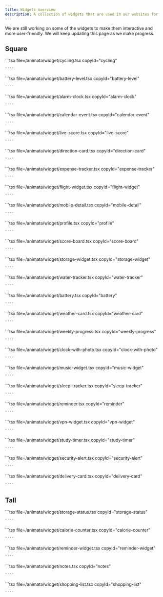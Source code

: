 ```yaml
---
title: Widgets overview
description: A collection of widgets that are used in our websites for bento grids and other presentations.
---
```



<Callout>
  We are still working on some of the widgets to make them interactive and more user-friendly. We
  will keep updating this page as we make progress.
</Callout>

## Square

<ComponentList>
  <ComponentListItem copyId="cycling">
    <Cycling />
    ```tsx file=<rootDir>/animata/widget/cycling.tsx copyId="cycling"

    ````

  </ComponentListItem>

  <ComponentListItem copyId="battery-level">
    <BatteryLevel />
    ```tsx file=<rootDir>/animata/widget/battery-level.tsx copyId="battery-level"

    ````

  </ComponentListItem>

  <ComponentListItem copyId="alarm-clock">
    <AlarmClock />
    ```tsx file=<rootDir>/animata/widget/alarm-clock.tsx copyId="alarm-clock"

    ````

  </ComponentListItem>

  <ComponentListItem copyId="calendar-event">
    <CalendarEvent />
    ```tsx file=<rootDir>/animata/widget/calendar-event.tsx copyId="calendar-event"

    ````

  </ComponentListItem>

  <ComponentListItem copyId="live-score">
    <LiveScore />
    ```tsx file=<rootDir>/animata/widget/live-score.tsx copyId="live-score"

    ````

  </ComponentListItem>

  <ComponentListItem copyId="direction-card">
    <DirectionCard />
    ```tsx file=<rootDir>/animata/widget/direction-card.tsx copyId="direction-card"

    ````

  </ComponentListItem>

  <ComponentListItem copyId="expense-tracker">
    <ExpenseTracker />
    ```tsx file=<rootDir>/animata/widget/expense-tracker.tsx copyId="expense-tracker"

    ````

  </ComponentListItem>

  <ComponentListItem copyId="flight-widget">
    <FlightWidget />
    ```tsx file=<rootDir>/animata/widget/flight-widget.tsx copyId="flight-widget"

    ````

  </ComponentListItem>

  <ComponentListItem copyId="mobile-detail">
    <MobileDetail />
    ```tsx file=<rootDir>/animata/widget/mobile-detail.tsx copyId="mobile-detail"

    ````

  </ComponentListItem>

  <ComponentListItem copyId="profile">
    <Profile />
    ```tsx file=<rootDir>/animata/widget/profile.tsx copyId="profile"

    ````

  </ComponentListItem>

  <ComponentListItem copyId="score-board">
    <ScoreBoard />
    ```tsx file=<rootDir>/animata/widget/score-board.tsx copyId="score-board"

    ````

  </ComponentListItem>

  <ComponentListItem copyId="storage-widget">
    <StorageWidget />
    ```tsx file=<rootDir>/animata/widget/storage-widget.tsx copyId="storage-widget"

    ````

  </ComponentListItem>

  <ComponentListItem copyId="water-tracker">
    <WaterTracker />
    ```tsx file=<rootDir>/animata/widget/water-tracker.tsx copyId="water-tracker"

    ````

  </ComponentListItem>

  <ComponentListItem copyId="battery">
    <Battery />
    ```tsx file=<rootDir>/animata/widget/battery.tsx copyId="battery"

    ````

  </ComponentListItem>

  <ComponentListItem copyId="weather-card">
    <WeatherCard />
    ```tsx file=<rootDir>/animata/widget/weather-card.tsx copyId="weather-card"

    ````

  </ComponentListItem>

  <ComponentListItem copyId="weekly-progress">
    <WeeklyProgress />
    ```tsx file=<rootDir>/animata/widget/weekly-progress.tsx copyId="weekly-progress"

    ````

  </ComponentListItem>

  <ComponentListItem copyId="clock-with-photo">
    <ClockWithPhoto />
    ```tsx file=<rootDir>/animata/widget/clock-with-photo.tsx copyId="clock-with-photo"

    ````

  </ComponentListItem>

  <ComponentListItem copyId="music-widget">
    <MusicWidget />
    ```tsx file=<rootDir>/animata/widget/music-widget.tsx copyId="music-widget"

    ````

  </ComponentListItem>

  <ComponentListItem copyId="sleep-tracker">
    <SleepTracker />
    ```tsx file=<rootDir>/animata/widget/sleep-tracker.tsx copyId="sleep-tracker"

    ````

  </ComponentListItem>

  <ComponentListItem copyId="reminder">
    <Reminder />
    ```tsx file=<rootDir>/animata/widget/reminder.tsx copyId="reminder"

    ````

  </ComponentListItem>

  <ComponentListItem copyId="vpn-widget">
    <VpnWidget />
    ```tsx file=<rootDir>/animata/widget/vpn-widget.tsx copyId="vpn-widget"

    ````

  </ComponentListItem>

  <ComponentListItem copyId="study-timer">
    <StudyTimer />
    ```tsx file=<rootDir>/animata/widget/study-timer.tsx copyId="study-timer"

    ````

  </ComponentListItem>

  <ComponentListItem copyId="security-alert">
    <SecurityAlert />
    ```tsx file=<rootDir>/animata/widget/security-alert.tsx copyId="security-alert"

    ````

  </ComponentListItem>

  <ComponentListItem copyId="delivery-card">
    <DeliveryCard />
    ```tsx file=<rootDir>/animata/widget/delivery-card.tsx copyId="delivery-card"

    ````

  </ComponentListItem>
</ComponentList>

## Tall

<ComponentList className="lg:grid-cols-2">

  <ComponentListItem copyId="storage-status">
    <StorageStatus />
    ```tsx file=<rootDir>/animata/widget/storage-status.tsx copyId="storage-status"

    ````

  </ComponentListItem>

  <ComponentListItem copyId="calorie-counter">
    <CalorieCounter />
    ```tsx file=<rootDir>/animata/widget/calorie-counter.tsx copyId="calorie-counter"

    ````

  </ComponentListItem>

  <ComponentListItem copyId="reminder-widget">
    <ReminderWidget />
    ```tsx file=<rootDir>/animata/widget/reminder-widget.tsx copyId="reminder-widget"

    ````

  </ComponentListItem>

  <ComponentListItem copyId="notes">
    <NotesWidget />
    ```tsx file=<rootDir>/animata/widget/notes.tsx copyId="notes"

    ````

  </ComponentListItem>

  <ComponentListItem copyId="shopping-list">
    <ShoppingListWidget />
    ```tsx file=<rootDir>/animata/widget/shopping-list.tsx copyId="shopping-list"

    ````

  </ComponentListItem>
</ComponentList>
